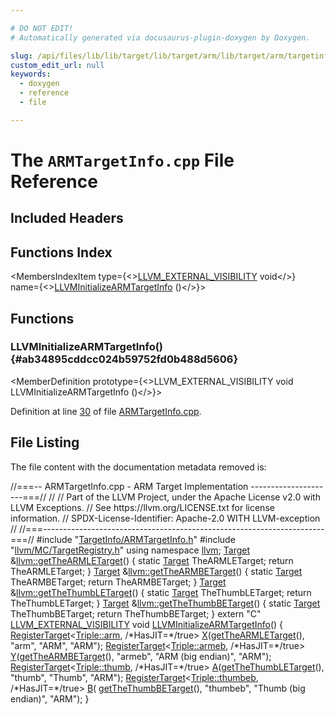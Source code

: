 ```yaml
---

# DO NOT EDIT!
# Automatically generated via docusaurus-plugin-doxygen by Doxygen.

slug: /api/files/lib/lib/target/lib/target/arm/lib/target/arm/targetinfo/armtargetinfo-cpp
custom_edit_url: null
keywords:
  - doxygen
  - reference
  - file

---
```





# The `ARMTargetInfo.cpp` File Reference

<DoxygenPage pluginConfig={pluginConfig}>



## Included Headers

<IncludesList>
<IncludesListItem
  filePath="TargetInfo/ARMTargetInfo.h"
  permalink="/docs/api/files/lib/lib/target/lib/target/arm/lib/target/arm/targetinfo/armtargetinfo-h"
  isLocal="true" />
<IncludesListItem
  filePath="llvm/MC/TargetRegistry.h"
  permalink="/docs/api/files/include/include/llvm/include/llvm/mc/targetregistry-h"
  isLocal="true" />
</IncludesList>

## Functions Index

<MembersIndex>

<MembersIndexItem
  type={<><a href="/docs/api/files/include/include/llvm/include/llvm/support/compiler-h/#adeb6f14d9f377993d79fae2efb34ecac">LLVM&#95;EXTERNAL&#95;VISIBILITY</a> void</>}
  name={<><a href="#ab34895cddcc024b59752fd0b488d5606">LLVMInitializeARMTargetInfo</a> ()</>}>
</MembersIndexItem>

</MembersIndex>


<SectionDefinition>

## Functions

### LLVMInitializeARMTargetInfo() {#ab34895cddcc024b59752fd0b488d5606}

<MemberDefinition
  prototype={<>LLVM&#95;EXTERNAL&#95;VISIBILITY void LLVMInitializeARMTargetInfo ()</>}>

Definition at line <a href="#l00030">30</a> of file <a href="/docs/api/files/lib/lib/target/lib/target/arm/lib/target/arm/targetinfo/armtargetinfo-cpp">ARMTargetInfo.cpp</a>.
</MemberDefinition>

</SectionDefinition>

## File Listing

The file content with the documentation metadata removed is:

<ProgramListing>

<Link id="l00001" /><CodeLine lineNumber="1"><span class="doxyHighlightComment">//===-- ARMTargetInfo.cpp - ARM Target Implementation ---------------------===//</span></CodeLine>
<Link id="l00002" /><CodeLine lineNumber="2"><span class="doxyHighlightComment">//</span></CodeLine>
<Link id="l00003" /><CodeLine lineNumber="3"><span class="doxyHighlightComment">// Part of the LLVM Project, under the Apache License v2.0 with LLVM Exceptions.</span></CodeLine>
<Link id="l00004" /><CodeLine lineNumber="4"><span class="doxyHighlightComment">// See https://llvm.org/LICENSE.txt for license information.</span></CodeLine>
<Link id="l00005" /><CodeLine lineNumber="5"><span class="doxyHighlightComment">// SPDX-License-Identifier: Apache-2.0 WITH LLVM-exception</span></CodeLine>
<Link id="l00006" /><CodeLine lineNumber="6"><span class="doxyHighlightComment">//</span></CodeLine>
<Link id="l00007" /><CodeLine lineNumber="7"><span class="doxyHighlightComment">//===----------------------------------------------------------------------===//</span></CodeLine>
<Link id="l00008" /><CodeLine lineNumber="8"></CodeLine>
<Link id="l00009" /><CodeLine lineNumber="9"><span class="doxyHighlightPreprocessor">#include &quot;<a href="/docs/api/files/lib/lib/target/lib/target/arm/lib/target/arm/targetinfo/armtargetinfo-h">TargetInfo/ARMTargetInfo.h</a>&quot;</span></CodeLine>
<Link id="l00010" /><CodeLine lineNumber="10"><span class="doxyHighlightPreprocessor">#include &quot;<a href="/docs/api/files/include/include/llvm/include/llvm/mc/targetregistry-h">llvm/MC/TargetRegistry.h</a>&quot;</span></CodeLine>
<Link id="l00011" /><CodeLine lineNumber="11"><span class="doxyHighlightKeyword">using namespace </span><span class="doxyHighlight"><a href="/docs/api/namespaces/llvm">llvm</a>;</span></CodeLine>
<Link id="l00012" /><CodeLine lineNumber="12"></CodeLine>
<Link id="l00013" /><CodeLine lineNumber="13" lineLink="/docs/api/namespaces/llvm/#ae5953c94ed91f0f067547dc772cd80fe"><span class="doxyHighlight"><a href="/docs/api/classes/llvm/target">Target</a> &amp;<a href="/docs/api/namespaces/llvm/#ae5953c94ed91f0f067547dc772cd80fe">llvm::getTheARMLETarget</a>() &#123;</span></CodeLine>
<Link id="l00014" /><CodeLine lineNumber="14"><span class="doxyHighlight">  </span><span class="doxyHighlightKeyword">static</span><span class="doxyHighlight"> <a href="/docs/api/classes/llvm/target">Target</a> TheARMLETarget;</span></CodeLine>
<Link id="l00015" /><CodeLine lineNumber="15"><span class="doxyHighlight">  </span><span class="doxyHighlightKeywordFlow">return</span><span class="doxyHighlight"> TheARMLETarget;</span></CodeLine>
<Link id="l00016" /><CodeLine lineNumber="16"><span class="doxyHighlight">&#125;</span></CodeLine>
<Link id="l00017" /><CodeLine lineNumber="17" lineLink="/docs/api/namespaces/llvm/#afbdfccf3485b9df9d34a6dea50800f15"><span class="doxyHighlight"><a href="/docs/api/classes/llvm/target">Target</a> &amp;<a href="/docs/api/namespaces/llvm/#afbdfccf3485b9df9d34a6dea50800f15">llvm::getTheARMBETarget</a>() &#123;</span></CodeLine>
<Link id="l00018" /><CodeLine lineNumber="18"><span class="doxyHighlight">  </span><span class="doxyHighlightKeyword">static</span><span class="doxyHighlight"> <a href="/docs/api/classes/llvm/target">Target</a> TheARMBETarget;</span></CodeLine>
<Link id="l00019" /><CodeLine lineNumber="19"><span class="doxyHighlight">  </span><span class="doxyHighlightKeywordFlow">return</span><span class="doxyHighlight"> TheARMBETarget;</span></CodeLine>
<Link id="l00020" /><CodeLine lineNumber="20"><span class="doxyHighlight">&#125;</span></CodeLine>
<Link id="l00021" /><CodeLine lineNumber="21" lineLink="/docs/api/namespaces/llvm/#afc701aa0872cfd76352f3bd7695834bb"><span class="doxyHighlight"><a href="/docs/api/classes/llvm/target">Target</a> &amp;<a href="/docs/api/namespaces/llvm/#afc701aa0872cfd76352f3bd7695834bb">llvm::getTheThumbLETarget</a>() &#123;</span></CodeLine>
<Link id="l00022" /><CodeLine lineNumber="22"><span class="doxyHighlight">  </span><span class="doxyHighlightKeyword">static</span><span class="doxyHighlight"> <a href="/docs/api/classes/llvm/target">Target</a> TheThumbLETarget;</span></CodeLine>
<Link id="l00023" /><CodeLine lineNumber="23"><span class="doxyHighlight">  </span><span class="doxyHighlightKeywordFlow">return</span><span class="doxyHighlight"> TheThumbLETarget;</span></CodeLine>
<Link id="l00024" /><CodeLine lineNumber="24"><span class="doxyHighlight">&#125;</span></CodeLine>
<Link id="l00025" /><CodeLine lineNumber="25" lineLink="/docs/api/namespaces/llvm/#a2cec3961e7261d3cbcaa20409f1290c6"><span class="doxyHighlight"><a href="/docs/api/classes/llvm/target">Target</a> &amp;<a href="/docs/api/namespaces/llvm/#a2cec3961e7261d3cbcaa20409f1290c6">llvm::getTheThumbBETarget</a>() &#123;</span></CodeLine>
<Link id="l00026" /><CodeLine lineNumber="26"><span class="doxyHighlight">  </span><span class="doxyHighlightKeyword">static</span><span class="doxyHighlight"> <a href="/docs/api/classes/llvm/target">Target</a> TheThumbBETarget;</span></CodeLine>
<Link id="l00027" /><CodeLine lineNumber="27"><span class="doxyHighlight">  </span><span class="doxyHighlightKeywordFlow">return</span><span class="doxyHighlight"> TheThumbBETarget;</span></CodeLine>
<Link id="l00028" /><CodeLine lineNumber="28"><span class="doxyHighlight">&#125;</span></CodeLine>
<Link id="l00029" /><CodeLine lineNumber="29"></CodeLine>
<Link id="l00030" /><CodeLine lineNumber="30" lineLink="#ab34895cddcc024b59752fd0b488d5606"><span class="doxyHighlightKeyword">extern</span><span class="doxyHighlight"> </span><span class="doxyHighlightStringLiteral">&quot;C&quot;</span><span class="doxyHighlight"> <a href="/docs/api/files/include/include/llvm/include/llvm/support/compiler-h/#adeb6f14d9f377993d79fae2efb34ecac">LLVM&#95;EXTERNAL&#95;VISIBILITY</a> </span><span class="doxyHighlightKeywordType">void</span><span class="doxyHighlight"> <a href="#ab34895cddcc024b59752fd0b488d5606">LLVMInitializeARMTargetInfo</a>() &#123;</span></CodeLine>
<Link id="l00031" /><CodeLine lineNumber="31"><span class="doxyHighlight">  <a href="/docs/api/structs/llvm/registertarget">RegisterTarget</a>&lt;<a href="/docs/api/classes/llvm/triple/#a547abd13f7a3c063aa72c8192a868154a8b312a985e2504366d24a2200faf37ff">Triple::arm</a>, </span><span class="doxyHighlightComment">/&#42;HasJIT=&#42;/</span><span class="doxyHighlightKeyword">true</span><span class="doxyHighlight">&gt; <a href="/docs/api/files/lib/lib/tablegen/tablegenbackendskeleton-cpp/#ab60f28d7a141ac46ccc200176a1bca8b">X</a>(<a href="/docs/api/namespaces/llvm/#ae5953c94ed91f0f067547dc772cd80fe">getTheARMLETarget</a>(), </span><span class="doxyHighlightStringLiteral">&quot;arm&quot;</span><span class="doxyHighlight">,</span></CodeLine>
<Link id="l00032" /><CodeLine lineNumber="32"><span class="doxyHighlight">                                                 </span><span class="doxyHighlightStringLiteral">&quot;ARM&quot;</span><span class="doxyHighlight">, </span><span class="doxyHighlightStringLiteral">&quot;ARM&quot;</span><span class="doxyHighlight">);</span></CodeLine>
<Link id="l00033" /><CodeLine lineNumber="33"><span class="doxyHighlight">  <a href="/docs/api/structs/llvm/registertarget">RegisterTarget</a>&lt;<a href="/docs/api/classes/llvm/triple/#a547abd13f7a3c063aa72c8192a868154af65ab1964be676bea302940a45765021">Triple::armeb</a>, </span><span class="doxyHighlightComment">/&#42;HasJIT=&#42;/</span><span class="doxyHighlightKeyword">true</span><span class="doxyHighlight">&gt; <a href="/docs/api/files/lib/lib/tablegen/tablegenbackendskeleton-cpp/#a262774d3e5186511427e5b2414a85f7f">Y</a>(<a href="/docs/api/namespaces/llvm/#afbdfccf3485b9df9d34a6dea50800f15">getTheARMBETarget</a>(), </span><span class="doxyHighlightStringLiteral">&quot;armeb&quot;</span><span class="doxyHighlight">,</span></CodeLine>
<Link id="l00034" /><CodeLine lineNumber="34"><span class="doxyHighlight">                                                   </span><span class="doxyHighlightStringLiteral">&quot;ARM (big endian)&quot;</span><span class="doxyHighlight">, </span><span class="doxyHighlightStringLiteral">&quot;ARM&quot;</span><span class="doxyHighlight">);</span></CodeLine>
<Link id="l00035" /><CodeLine lineNumber="35"></CodeLine>
<Link id="l00036" /><CodeLine lineNumber="36"><span class="doxyHighlight">  <a href="/docs/api/structs/llvm/registertarget">RegisterTarget</a>&lt;<a href="/docs/api/classes/llvm/triple/#a547abd13f7a3c063aa72c8192a868154ab456eadbc2378864e9aa9e2a545a1e65">Triple::thumb</a>, </span><span class="doxyHighlightComment">/&#42;HasJIT=&#42;/</span><span class="doxyHighlightKeyword">true</span><span class="doxyHighlight">&gt; <a href="/docs/api/files/lib/lib/ir/builtingcs-cpp/#a2e38c85003a042421cde1647632d0b72">A</a>(<a href="/docs/api/namespaces/llvm/#afc701aa0872cfd76352f3bd7695834bb">getTheThumbLETarget</a>(),</span></CodeLine>
<Link id="l00037" /><CodeLine lineNumber="37"><span class="doxyHighlight">                                                   </span><span class="doxyHighlightStringLiteral">&quot;thumb&quot;</span><span class="doxyHighlight">, </span><span class="doxyHighlightStringLiteral">&quot;Thumb&quot;</span><span class="doxyHighlight">, </span><span class="doxyHighlightStringLiteral">&quot;ARM&quot;</span><span class="doxyHighlight">);</span></CodeLine>
<Link id="l00038" /><CodeLine lineNumber="38"><span class="doxyHighlight">  <a href="/docs/api/structs/llvm/registertarget">RegisterTarget</a>&lt;<a href="/docs/api/classes/llvm/triple/#a547abd13f7a3c063aa72c8192a868154a038a23cbd1756bf797c083c48229dcfd">Triple::thumbeb</a>, </span><span class="doxyHighlightComment">/&#42;HasJIT=&#42;/</span><span class="doxyHighlightKeyword">true</span><span class="doxyHighlight">&gt; <a href="/docs/api/files/lib/lib/ir/builtingcs-cpp/#ae76959fe811ba090de4cba69ac00f1da">B</a>(</span></CodeLine>
<Link id="l00039" /><CodeLine lineNumber="39"><span class="doxyHighlight">      <a href="/docs/api/namespaces/llvm/#a2cec3961e7261d3cbcaa20409f1290c6">getTheThumbBETarget</a>(), </span><span class="doxyHighlightStringLiteral">&quot;thumbeb&quot;</span><span class="doxyHighlight">, </span><span class="doxyHighlightStringLiteral">&quot;Thumb (big endian)&quot;</span><span class="doxyHighlight">, </span><span class="doxyHighlightStringLiteral">&quot;ARM&quot;</span><span class="doxyHighlight">);</span></CodeLine>
<Link id="l00040" /><CodeLine lineNumber="40"><span class="doxyHighlight">&#125;</span></CodeLine>

</ProgramListing>


</DoxygenPage>
